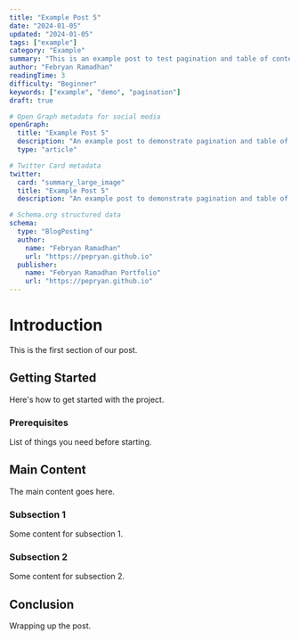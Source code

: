 ```yaml
---
title: "Example Post 5"
date: "2024-01-05"
updated: "2024-01-05"
tags: ["example"]
category: "Example"
summary: "This is an example post to test pagination and table of contents"
author: "Febryan Ramadhan"
readingTime: 3
difficulty: "Beginner"
keywords: ["example", "demo", "pagination"]
draft: true

# Open Graph metadata for social media
openGraph:
  title: "Example Post 5"
  description: "An example post to demonstrate pagination and table of contents features."
  type: "article"

# Twitter Card metadata
twitter:
  card: "summary_large_image"
  title: "Example Post 5"
  description: "An example post to demonstrate pagination and table of contents features."

# Schema.org structured data
schema:
  type: "BlogPosting"
  author:
    name: "Febryan Ramadhan"
    url: "https://pepryan.github.io"
  publisher:
    name: "Febryan Ramadhan Portfolio"
    url: "https://pepryan.github.io"
---
```


# Introduction
This is the first section of our post.

## Getting Started
Here's how to get started with the project.

### Prerequisites
List of things you need before starting.

## Main Content
The main content goes here.

### Subsection 1
Some content for subsection 1.

### Subsection 2
Some content for subsection 2.

## Conclusion
Wrapping up the post.